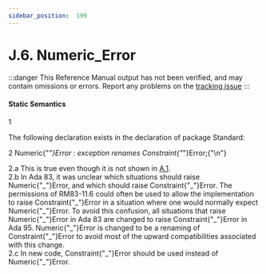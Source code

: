 ```yaml
---
sidebar_position:  199
---
```


# J.6. Numeric_Error

:::danger
This Reference Manual output has not been verified,
and may contain omissions or errors.
Report any problems on the [tracking issue](https://github.com/ada-lang-io/ada-lang-io/issues/20)
:::



#### Static Semantics

<MarginText>1</MarginText>
<p>The following declaration exists in the declaration of package Standard: <br /></p>

<MarginText>2</MarginText>
<CodeBlock language="ada">
Numeric{"_"}Error : exception renames Constraint{"_"}Error;{"\n"}

</CodeBlock>
<AnnotatedOnly>
<MarginText>2.a</MarginText>
<Admonition type="aarm" aarm="discussion">
<b></b>This is true even though it is not shown in <a href="/docs/arm/AA-A/AA-A.1">A.1</a>. <br />
</Admonition>
</AnnotatedOnly>

<AnnotatedOnly>
<MarginText>2.b</MarginText>
<Admonition type="aarm" aarm="reason">
<b></b>In Ada 83, it was unclear which situations should raise Numeric{"_"}Error, and which should raise Constraint{"_"}Error. The permissions of RM83-11.6 could often be used to allow the implementation to raise Constraint{"_"}Error in a situation where one would normally expect Numeric{"_"}Error. To avoid this confusion, all situations that raise Numeric{"_"}Error in Ada 83 are changed to raise Constraint{"_"}Error in Ada 95. Numeric{"_"}Error is changed to be a renaming of Constraint{"_"}Error to avoid most of the upward compatibilities associated with this change.<br />
</Admonition>
</AnnotatedOnly>

<AnnotatedOnly>
<MarginText>2.c</MarginText>
<Admonition type="aarm" aarm="note">
In new code, Constraint{"_"}Error should be used instead of Numeric{"_"}Error. <br />
</Admonition>
</AnnotatedOnly>

